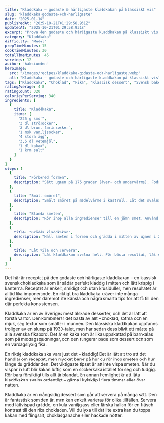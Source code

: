 ```yaml
---
title: "Kladdkaka – godaste & härligaste kladdkakan på klassiskt vis"
slug: "kladdkaka-godaste-och-harligaste"
date: "2025-01-16"
publishedAt: "2025-10-21T01:29:58.931Z"
updatedAt: "2025-10-21T01:29:58.931Z"
excerpt: "Prova den godaste och härligaste kladdkakan på klassiskt vis – enkel att baka, perfekt kladdig och fylld med fyllig chokladsmak som smälter i munnen."
category: "Kladdkaka"
difficulty: "Medel"
prepTimeMinutes: 15
cookTimeMinutes: 30
totalTimeMinutes: 45
servings: 12
author: "Bakstunden"
heroImage:
  src: "/images/recipes/kladdkaka-godaste-och-harligaste.webp"
  alt: "Kladdkaka – godaste och härligaste kladdkakan på klassiskt vis"
tags: ["Kladdkaka", "Choklad", "Fika", "Klassisk dessert", "Svensk bakelse"]
ratingAverage: 4.8
ratingCount: 320
caloriesPerServing: 340
ingredients: [
  {
    title: "Kladdkaka",
    items: [
      "225 g smör",
      "3 dl strösocker",
      "2 dl brunt farinsocker",
      "1 msk vaniljsocker",
      "4 stora ägg",
      "3,5 dl vetemjöl",
      "1 dl kakao",
      "1 krm salt"
    ]
  }
]
steps: [
  {
    title: "Förbered formen",
    description: "Sätt ugnen på 175 grader (över- och undervärme). Fodra en springform, cirka 23 cm i diameter, med bakplåtspapper."
  },
  {
    title: "Smält smöret",
    description: "Smält smöret på medelvärme i kastrull. Låt det svalna något innan du blandar i övriga ingredienser."
  },
  {
    title: "Blanda smeten",
    description: "Rör ihop alla ingredienser till en jämn smet. Använd en slev eller ballongvisp och rör försiktigt – vispa inte, då blir kakan luftig istället för kladdig."
  },
  {
    title: "Grädda kladdkakan",
    description: "Häll smeten i formen och grädda i mitten av ugnen i 25–30 minuter, tills kanterna är fasta men mitten fortfarande vobblig."
  },
  {
    title: "Låt vila och servera",
    description: "Låt kladdkakan svalna helt. För bästa resultat, låt den stå i kylskåp i minst 4 timmar eller över natten innan servering."
  }
]
---
```


Det här är receptet på den godaste och härligaste kladdkakan – en klassisk svensk chokladkaka som är sådär perfekt kladdig i mitten och lätt krispig i kanterna. Receptet är enkelt, smidigt och utan krusiduller, men resultatet är alltid lika imponerande. En riktigt bra kladdkaka kräver inte många ingredienser, men däremot lite känsla och några smarta tips för att få till den där perfekta konsistensen.

Kladdkaka är en av Sveriges mest älskade desserter, och det är lätt att förstå varför. Den kombinerar det bästa av allt – choklad, sötma och en mjuk, seg textur som smälter i munnen. Den klassiska kladdkakan uppfanns troligen av en slump på 1930-talet, men har sedan dess blivit ett måste på alla svenska fikabord. Det är en kaka som är lika uppskattad på barnkalas som på middagsbjudningar, och den fungerar både som dessert och som en vardagslyxig fika.

En riktig kladdkaka ska vara just det – kladdig! Det är lätt att tro att det handlar om receptet, men mycket beror på hur du rör ihop smeten och hur länge du gräddar den. Det viktigaste tipset är att inte vispa smeten. När du vispar in luft blir kakan luftig som en sockerkaka istället för seg och fudgig. Rör bara försiktigt tills allt är blandat. En annan hemlighet är att låta kladdkakan svalna ordentligt – gärna i kylskåp i flera timmar eller över natten.

Kladdkaka är en mångsidig dessert som går att servera på många sätt. Den är fantastisk som den är, men kan enkelt varieras för olika tillfällen. Servera med lättvispad grädde, en kula vaniljglass eller färska hallon för en fräsch kontrast till den rika chokladen. Vill du lyxa till det lite extra kan du toppa kakan med flingsalt, chokladganache eller hackade nötter.
